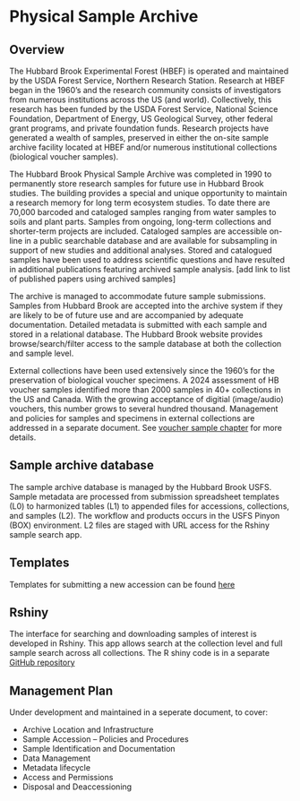 # Physical Sample Archive

## Overview

The Hubbard Brook Experimental Forest (HBEF) is operated and maintained by the USDA Forest Service, Northern Research Station. Research at HBEF began in the 1960’s and the research community consists of investigators from numerous institutions across the US (and world). Collectively, this research has been funded by the USDA Forest Service, National Science Foundation, Department of Energy, US Geological Survey, other federal grant programs, and private foundation funds. Research projects have generated a wealth of samples, preserved in either the on-site sample archive facility located at HBEF and/or numerous institutional collections (biological voucher samples).  

The Hubbard Brook Physical Sample Archive was completed in 1990 to permanently store research samples for future use in Hubbard Brook studies. The building provides a special and unique opportunity to maintain a research memory for long term ecosystem studies. To date there are 70,000 barcoded and cataloged samples ranging from water samples to soils and plant parts. Samples from ongoing, long-term collections and shorter-term projects are included. Cataloged samples are accessible on-line in a public searchable database and are available for subsampling in support of new studies and additional analyses. Stored and catalogued samples have been used to address scientific questions and have resulted in additional publications featuring archived sample analysis. [add link to list of published papers using archived samples]

The archive is managed to accommodate future sample submissions. Samples from Hubbard Brook are accepted into the archive system if they are likely to be of future use and are accompanied by adequate documentation. Detailed metadata is submitted with each sample and stored in a relational database. The Hubbard Brook website provides browse/search/filter access to the sample database at both the collection and sample level. 

External collections have been used extensively since the 1960’s for the preservation of biological voucher specimens. A 2024 assessment of HB voucher samples identified more than 2000 samples in 40+ collections in the US and Canada. With the growing acceptance of digitial (image/audio) vouchers, this number grows to several hundred thousand. Management and policies for samples and specimens in external collections are addressed in a separate document. See [voucher sample chapter](link) for more details.

## Sample archive database

The sample archive database is managed by the Hubbard Brook USFS. Sample metadata are processed from submission spreadsheet templates (L0) to harmonized tables (L1) to appended files for accessions, collections, and samples (L2). The workflow and products occurs in the USFS Pinyon (BOX) environment. L2 files are staged with URL access for the Rshiny sample search app.

## Templates

Templates for submitting a new accession can be found [here](link)

## Rshiny

The interface for searching and downloading samples of interest is developed in Rshiny. This app allows search at the collection level and full sample search across all collections. The R shiny code is in a separate [GitHub repository](link)

## Management Plan

Under development and maintained in a seperate document, to cover:

- Archive Location and Infrastructure
- Sample Accession – Policies and Procedures
- Sample Identification and Documentation
- Data Management
- Metadata lifecycle
- Access and Permissions
- Disposal and Deaccessioning